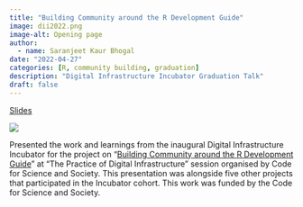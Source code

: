 ```yaml
---
title: "Building Community around the R Development Guide"
image: dii2022.png
image-alt: Opening page
author:
  - name: Saranjeet Kaur Bhogal
date: "2022-04-27"
categories: [R, community building, graduation]
description: "Digital Infrastructure Incubator Graduation Talk"
draft: false
---
```


[Slides](https://zenodo.org/records/6498656#.Ym1-yu1BxPZ)

[![](dii2022.png)](https://zenodo.org/records/6498656#.Ym1-yu1BxPZ)

Presented the work and learnings from the inaugural Digital Infrastructure Incubator for the project on “[Building Community around the R Development Guide](https://www.codeforsociety.org/incubator/projects/building-community-around-the-r-development-guide)” at “The Practice of Digital Infrastructure” session organised by Code for Science and Society. This presentation was alongside five other projects that participated in the Incubator cohort. This work was funded by the Code for Science and Society.
